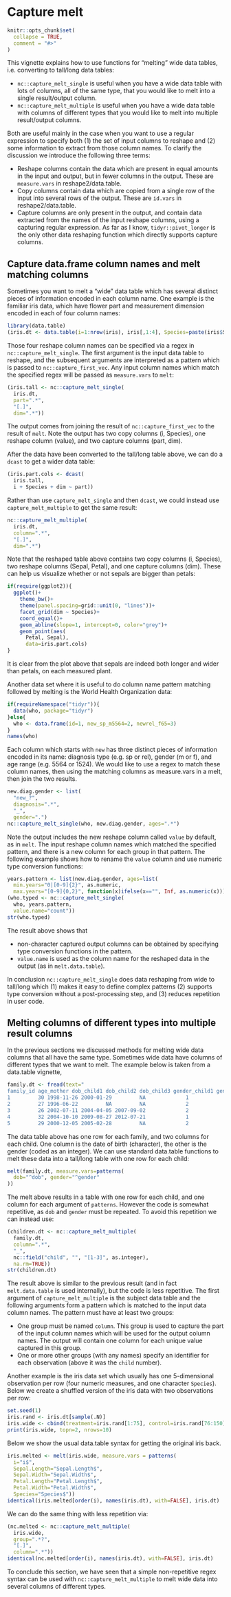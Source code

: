 <!--
%\VignetteEngine{knitr::knitr}
%\VignetteIndexEntry{vignette 3: capture melt}
-->

# Capture melt

```r
knitr::opts_chunk$set(
  collapse = TRUE,
  comment = "#>"
)
```

This vignette explains how to use functions for "melting" wide
data tables, i.e. converting to tall/long data tables:

* `nc::capture_melt_single` is useful when you have a wide data table
  with lots of columns, all of the same type, that you would like to
  melt into a single result/output column.
* `nc::capture_melt_multiple` is useful when you have a wide
  data table with columns of different types that you would like to
  melt into multiple result/output columns.

Both are useful mainly in the case when you want to use a regular
expression to specify both (1) the set of input columns to reshape and
(2) some information to extract from those column names. To clarify
the discussion we introduce the following three terms:

* Reshape columns contain the data which are present in equal amounts
  in the input and output, but in fewer columns in the output.
  These are `measure.vars` in reshape2/data.table.
* Copy columns contain data which are copied from a single row of the
  input into several rows of the output. These are `id.vars`
  in reshape2/data.table.
* Capture columns are only present in the output, and contain data
  extracted from the names of the input reshape columns,
  using a capturing regular expression.
  As far as I know, `tidyr::pivot_longer` is the only other
  data reshaping function which directly supports
  capture columns.

## Capture data.frame column names and melt matching columns

Sometimes you want to melt a "wide" data table which has several
distinct pieces of information encoded in each column name. One
example is the familiar iris data, which have flower part and
measurement dimension encoded in each of four column names:

```r
library(data.table)
(iris.dt <- data.table(i=1:nrow(iris), iris[,1:4], Species=paste(iris$Species)))
```

Those four reshape column names can be specified via a regex in
`nc::capture_melt_single`. The first argument is the input data table
to reshape, and the subsequent arguments are interpreted as a pattern
which is passed to `nc::capture_first_vec`. Any input column names
which match the specified regex will be passed as `measure.vars` to
`melt`:

```r
(iris.tall <- nc::capture_melt_single(
  iris.dt,
  part=".*",
  "[.]",
  dim=".*"))
```

The output comes from joining the result of `nc::capture_first_vec` to
the result of `melt`. Note the output has two copy columns (i,
Species), one reshape column (value), and two capture columns (part,
dim).

After the data have
been converted to the tall/long table above, we can do a `dcast` to get a
wider data table:

```r
(iris.part.cols <- dcast(
  iris.tall,
  i + Species + dim ~ part))
```

Rather than use `capture_melt_single` and then `dcast`, we could
instead use `capture_melt_multiple` to get the same result:

```r
nc::capture_melt_multiple(
  iris.dt,
  column=".*",
  "[.]",
  dim=".*")
```

Note that the reshaped table above contains two copy columns (i,
Species), two reshape columns (Sepal, Petal), and one capture columns
(dim).  These can help us visualize whether or not sepals are bigger
than petals:

```r

if(require(ggplot2)){
  ggplot()+
    theme_bw()+
    theme(panel.spacing=grid::unit(0, "lines"))+
    facet_grid(dim ~ Species)+
    coord_equal()+
    geom_abline(slope=1, intercept=0, color="grey")+
    geom_point(aes(
      Petal, Sepal),
      data=iris.part.cols)
}

```

It is clear from the plot above that sepals are indeed both longer and
wider than petals, on each measured plant.

Another data set where it is useful to do column name pattern matching
followed by melting is the World Health Organization data:

```r

if(requireNamespace("tidyr")){
  data(who, package="tidyr")
}else{
  who <- data.frame(id=1, new_sp_m5564=2, newrel_f65=3)
}
names(who)

```

Each column which starts with `new` has three distinct pieces of
information encoded in its name: diagnosis type (e.g. sp or rel),
gender (m or f), and age range (e.g. 5564 or 1524). We would like to
use a regex to match these column names, then using the matching
columns as measure.vars in a melt, then join the two results. 

```r
new.diag.gender <- list(
  "new_?",
  diagnosis=".*",
  "_",
  gender=".")
nc::capture_melt_single(who, new.diag.gender, ages=".*")
```

Note the output includes the new reshape column called `value` by
default, as in `melt`. The input reshape column
names which matched the specified pattern, and there is a new column
for each group in that pattern. The following example shows how to
rename the `value` column and use numeric type conversion functions:

```r
years.pattern <- list(new.diag.gender, ages=list(
  min.years="0|[0-9]{2}", as.numeric,
  max.years="[0-9]{0,2}", function(x)ifelse(x=="", Inf, as.numeric(x))))
(who.typed <- nc::capture_melt_single(
  who, years.pattern,
  value.name="count"))
str(who.typed)
```

The result above shows that 

* non-character captured output columns can be obtained by specifying
  type conversion functions in the pattern.
* `value.name` is used as the column name for the reshaped data in the
  output (as in `melt.data.table`).

In conclusion `nc::capture_melt_single` does data
reshaping from wide to tall/long which (1) makes it easy to define complex patterns (2)
supports type conversion without a post-processing step, and (3)
reduces repetition in user code.

## Melting columns of different types into multiple result columns

In the previous sections we discussed methods for melting wide data
columns that all have the same type. Sometimes wide data have columns
of different types that we want to melt. The example below is taken
from a data.table vignette,

```r
family.dt <- fread(text="
family_id age_mother dob_child1 dob_child2 dob_child3 gender_child1 gender_child2 gender_child3
1         30 1998-11-26 2000-01-29         NA             1             2            NA
2         27 1996-06-22         NA         NA             2            NA            NA
3         26 2002-07-11 2004-04-05 2007-09-02             2             2             1
4         32 2004-10-10 2009-08-27 2012-07-21             1             1             1
5         29 2000-12-05 2005-02-28         NA             2             1            NA")
```

The data table above has one row for each family, and two columns for
each child. One column is the date of birth (character), the other is
the gender (coded as an integer). We can use standard data.table
functions to melt these data into a tall/long table with one row for each
child:

```r
melt(family.dt, measure.vars=patterns(
  dob="^dob", gender="^gender"
))
```

The melt above results in a table with one row for each child, and one
column for each argument of `patterns`. However the code is somewhat
repetitive, as `dob` and `gender` must be repeated. To avoid this
repetition we can instead use:

```r
(children.dt <- nc::capture_melt_multiple(
  family.dt,
  column=".*",
  "_",
  nc::field("child", "", "[1-3]", as.integer),
  na.rm=TRUE))
str(children.dt)
```

The result above is similar to the previous result (and in fact
`melt.data.table` is used internally), but the code is less
repetitive. The first argument of `capture_melt_multiple` is the
subject data table and the following arguments form a pattern which is
matched to the input data column names. The pattern must have at least
two groups:

* One group must be named `column`. This group is used to capture the
  part of the input column names which will be used for the output
  column names. The output will contain one column for each unique
  value captured in this group.
* One or more other groups (with any names) specify an identifier for
  each observation (above it was the `child` number).

Another example is the iris data set which usually has one
5-dimensional observation per row (four numeric measures, and one
character `Species`). Below we create a shuffled version of the iris
data with two observations per row:

```r
set.seed(1)
iris.rand <- iris.dt[sample(.N)]
iris.wide <- cbind(treatment=iris.rand[1:75], control=iris.rand[76:150])
print(iris.wide, topn=2, nrows=10)
```

Below we show the usual data.table syntax for getting the original
iris back.

```r
iris.melted <- melt(iris.wide, measure.vars = patterns(
  i="i$",
  Sepal.Length="Sepal.Length$",
  Sepal.Width="Sepal.Width$",
  Petal.Length="Petal.Length$",
  Petal.Width="Petal.Width$",
  Species="Species$"))
identical(iris.melted[order(i), names(iris.dt), with=FALSE], iris.dt)
```

We can do the same thing with less repetition via:

```r
(nc.melted <- nc::capture_melt_multiple(
  iris.wide,
  group=".*?",
  "[.]",
  column=".*"))
identical(nc.melted[order(i), names(iris.dt), with=FALSE], iris.dt)
```

To conclude this section, we have seen that a simple non-repetitive
regex syntax can be used with `nc::capture_melt_multiple` to
melt wide data into several columns of different types.

